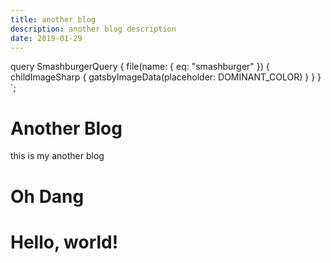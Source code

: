 ```yaml
---
title: another blog
description: another blog description
date: 2019-01-29
---
```

   query SmashburgerQuery {
     file(name: { eq: "smashburger" }) {
       childImageSharp {
         gatsbyImageData(placeholder: DOMINANT_COLOR)
       }
     }
   }
 `;

# Another Blog
this is my another blog

  # Oh Dang

 <GatsbyImage
   image={getImage(props.data.file)}
   alt="a smashburger on a plate with french fries in the foreground"
 />

# Hello, world!

